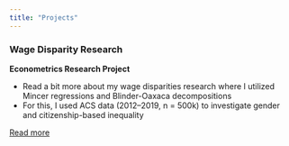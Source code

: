 ```yaml
---
title: "Projects"
---
```



<div class="card">
  <h3>Wage Disparity Research</h3>
  <p><strong>Econometrics Research Project</strong></p>
  <ul>
    <li> Read a bit more about my wage disparities research where I utilized Mincer regressions and Blinder-Oaxaca decompositions</li>
    <li>For this, I used ACS data (2012–2019, n = 500k) to investigate gender and citizenship-based inequality</li>
  </ul>
  <p><a href="metrics.qmd" class="btn">Read more</a></p>
</div>
